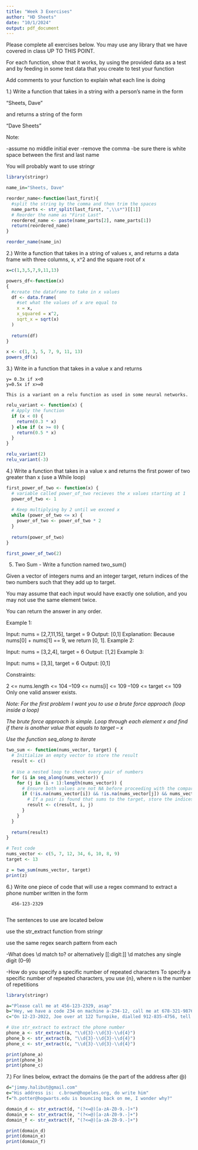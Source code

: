 ```yaml
---
title: "Week 3 Exercises"
author: "HD Sheets"
date: "10/1/2024"
output: pdf_document
---
```


Please complete all exercises below. You may use any library that we have covered in class UP TO THIS POINT. 

For each function,  show that it works, by using the provided data as a test
and by feeding in some test data that you create to test your function

Add comments to your function to explain what each line is doing

1.) Write a function that takes in a string with a person's name in the form

"Sheets, Dave"

and returns a string of the form

"Dave Sheets"

Note:

-assume no middle initial ever
-remove the comma
-be sure there is white space between the first and last name

You will probably want to use stringr

```R
library(stringr)

name_in="Sheets, Dave"

reorder_name<-function(last_first){
  #split the string by the comma and then trim the spaces
  name_parts <- str_split(last_first, ",\\s*")[[1]]
  # Reorder the name as "First Last"
  reordered_name <- paste(name_parts[2], name_parts[1])
  return(reordered_name)
}

reorder_name(name_in)

```

2.) Write a function that takes in a string of values x, and returns a data frame
with three columns,  x, x^2 and the square root of x

```R
x=c(1,3,5,7,9,11,13)

powers_df<-function(x)
{
  #create the dataframe to take in x values
  df <- data.frame(
    #set what the values of x are equal to
    x = x,
    x_squared = x^2,
    sqrt_x = sqrt(x)
  )
  
  return(df)
}

x <- c(1, 3, 5, 7, 9, 11, 13)
powers_df(x)

```


3.) Write in a function that takes in a value x and returns
    
    y= 0.3x if x<0
    y=0.5x if x>=0
    
    This is a variant on a relu function as used in some neural networks.
    
```r
  
relu_variant <- function(x) {
  # Apply the function
  if (x < 0) {
    return(0.3 * x)
  } else if (x >= 0) {
    return(0.5 * x)
  }
}

relu_variant(2)
relu_variant(-3)
```

4.) Write a function that takes in a value x and returns the first power of two
greater than x  (use a While loop)
```r
first_power_of_two <- function(x) {
  # variable called power_of_two recieves the x values starting at 1
  power_of_two <- 1
  
  # Keep multiplying by 2 until we exceed x
  while (power_of_two <= x) {
    power_of_two <- power_of_two * 2
  }
  
  return(power_of_two)
}

first_power_of_two(2)
```

5) Two Sum - Write a function named two_sum()

Given a vector of integers nums and an integer target, return indices of the two numbers such that they add up to target.

You may assume that each input would have exactly one solution, and you may not use the same element twice.

You can return the answer in any order.

Example 1:

Input: nums = [2,7,11,15], target = 9
Output: [0,1]
Explanation: Because nums[0] + nums[1] == 9, we return [0, 1].
Example 2:

Input: nums = [3,2,4], target = 6
Output: [1,2]
Example 3:

Input: nums = [3,3], target = 6
Output: [0,1]

Constraints:

2 <= nums.length <= 104
–109 <= nums[i] <= 109
–109 <= target <= 109
Only one valid answer exists.
 

*Note: For the first problem I want you to use a brute force approach (loop inside a loop)* 

*The brute force approach is simple. Loop through each element x and find if there is another value that equals to target – x*

*Use the function seq_along to iterate*

```r
two_sum <- function(nums_vector, target) {
  # Initialize an empty vector to store the result
  result <- c()
  
  # Use a nested loop to check every pair of numbers
  for (i in seq_along(nums_vector)) {
    for (j in (i + 1):length(nums_vector)) {
      # Ensure both values are not NA before proceeding with the comparison
      if (!is.na(nums_vector[i]) && !is.na(nums_vector[j]) && nums_vector[i] + nums_vector[j] == target) {
        # If a pair is found that sums to the target, store the indices
        result <- c(result, i, j)
      }
    }
  }
  
  return(result)
}

# Test code
nums_vector <- c(5, 7, 12, 34, 6, 10, 8, 9)
target <- 13

z = two_sum(nums_vector, target)
print(z)

```

6.) Write one piece of code that will use a regex command to extract a phone
number written in the form

      456-123-2329
      
The sentences to use are located below

use the str_extract function from stringr

use the same regex search pattern from each

-What does \\d match to?  or alternatively [[:digit:]]
\\d matches any single digit (0–9)

-How do you specify a specific number of repeated characters
To specify a specific number of repeated characters, you use {n}, where n is the number of repetitions

```R
library(stringr)

a="Please call me at 456-123-2329, asap"
b="Hey, we have a code 234 on machine a-234-12, call me at 678-321-98766"
c="On 12-23-2022, Joe over at 122 Turnpike, dialled 912-835-4756, tell me by 9:02 pm Wed"

# Use str_extract to extract the phone number
phone_a <- str_extract(a, "\\d{3}-\\d{3}-\\d{4}")
phone_b <- str_extract(b, "\\d{3}-\\d{3}-\\d{4}")
phone_c <- str_extract(c, "\\d{3}-\\d{3}-\\d{4}")

print(phone_a)  
print(phone_b) 
print(phone_c) 
```

7.)  For lines below,  extract the domains (ie the part of the address after @)

```R
d="jimmy.halibut@gmail.com"
e="His address is:  c.brown@hopeles.org, do write him"
f="h.potter@hogwarts.edu is bouncing back on me, I wonder why?"

domain_d <- str_extract(d, "(?<=@)[a-zA-Z0-9.-]+")
domain_e <- str_extract(e, "(?<=@)[a-zA-Z0-9.-]+")
domain_f <- str_extract(f, "(?<=@)[a-zA-Z0-9.-]+")

print(domain_d)  
print(domain_e)  
print(domain_f) 
```

